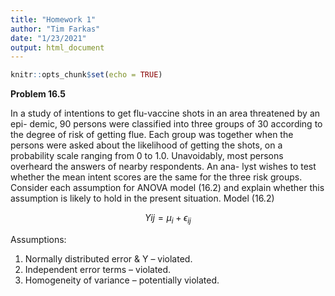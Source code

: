 ```yaml
---
title: "Homework 1"
author: "Tim Farkas"
date: "1/23/2021"
output: html_document
---
```


```r
knitr::opts_chunk$set(echo = TRUE)
```

**Problem 16.5**

In a study of intentions to get flu-vaccine shots in an area threatened by an epi- demic, 90 persons were classified into three groups of 30 according to the degree of risk of getting flue. Each group was together when the persons were asked about the likelihood of getting the shots, on a probability scale ranging from 0 to 1.0. Unavoidably, most persons overheard the answers of nearby respondents. An ana- lyst wishes to test whether the mean intent scores are the same for the three risk groups. Consider each assumption for ANOVA model (16.2) and explain whether this assumption is likely to hold in the present situation. Model (16.2)

$$Y{ij} = \mu_i + \epsilon_{ij}$$

Assumptions:

1. Normally distributed error & Y -- violated.
2. Independent error terms -- violated.
3. Homogeneity of variance -- potentially violated.